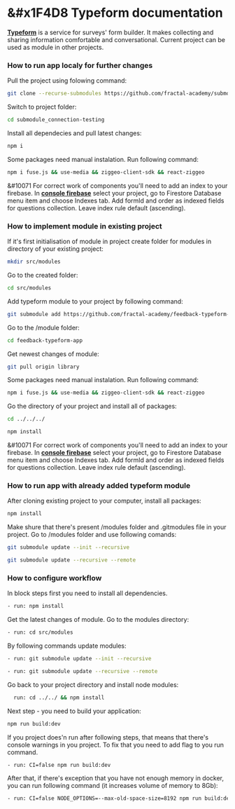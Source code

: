 
<Meta title="Example/Introduction" />

# &#x1F4D8 Typeform documentation

[**Typeform**](https://github.com/fractal-academy/feedback-typeform-app) is a service for surveys' form builder. It makes collecting and sharing information comfortable and conversational.
Current project can be used as module in other projects.

### How to run app localy for further changes

Pull the project using folowing command:

```sh
git clone --recurse-submodules https://github.com/fractal-academy/submodule_connection-testing
```

Switch to project folder:

```sh
cd submodule_connection-testing
```

Install all dependecies and pull latest changes:

```sh
npm i
```

Some packages need manual instalation. Run following command:

```sh
npm i fuse.js && use-media && ziggeo-client-sdk && react-ziggeo
```

&#10071 For correct work of components you'll need to add an index to your firebase. In [**console firebase**](https://console.firebase.google.com) select your project, go to Firestore Database menu item and choose Indexes tab.
Add formId and order as indexed fields for questions collection. Leave index rule default (ascending).

### How to implement module in existing project

If it's first initialisation of module in project create folder for modules in directory of your existing project:

```sh
mkdir src/modules
```

Go to the created folder:

```sh
cd src/modules
```

Add typeform module to your project by following command:

```sh
git submodule add https://github.com/fractal-academy/feedback-typeform-app.git
```

Go to the /module folder:

```sh
cd feedback-typeform-app
```

Get newest changes of module:

```sh
git pull origin library
```

Some packages need manual instalation. Run following command:

```sh
npm i fuse.js && use-media && ziggeo-client-sdk && react-ziggeo
```

Go the directory of your project and install all of packages:

```sh
cd ../../../

npm install
```

&#10071 For correct work of components you'll need to add an index to your firebase. In [**console firebase**](https://console.firebase.google.com) select your project, go to Firestore Database menu item and choose Indexes tab.
Add formId and order as indexed fields for questions collection. Leave index rule default (ascending).

### How to run app with already added typeform module

After cloning existing project to your computer, install all packages:

```sh
npm install
```

Make shure that there's present /modules folder and .gitmodules file in your project.
Go to /modules folder and use following comands:

```sh
git submodule update --init --recursive
```

```sh
git submodule update --recursive --remote
```

### How to configure workflow

In block steps first you need to install all dependencies.

```sh
- run: npm install
```

Get the latest changes of module. Go to the modules directory:

```sh
- run: cd src/modules
```

By following commands update modules:

```sh
- run: git submodule update --init --recursive
```

```sh
- run: git submodule update --recursive --remote
```

Go back to your project directory and install node modules:

```sh
  run: cd ../../ && npm install
```

Next step - you need to build your application:

```sh
npm run build:dev
```

If you project does'n run after following steps, that means that there's console warnings in you project. To fix that you need to add flag to you run command.

```sh
- run: CI=false npm run build:dev
```

After that, if there's exception that you have not enough memory in docker, you can run following command (it increases volume of memory to 8Gb):

```sh
- run: CI=false NODE_OPTIONS=--max-old-space-size=8192 npm run build:dev
```
